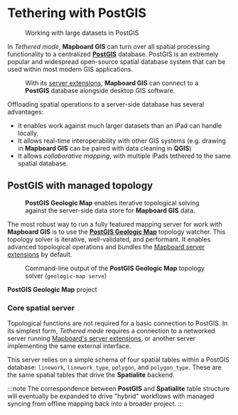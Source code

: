 
# Tethering with PostGIS

<Figure src="/docs/tethered-mode.jpg">
  Working with large datasets in PostGIS
</Figure>

In _Tethered mode_, **Mapboard GIS** can turn over all spatial processing
functionality to a centralized [**PostGIS**](https://postgis.net/) database.
PostGIS is an extremely popular and widespread open-source spatial database
system that can be used within most modern GIS applications.

<Figure
  src="/charts/mapboard-postgis.png"
  width={400}
  className="center no-border"
>
  With its <a href="">server extensions</a>, <strong>Mapboard GIS</strong> can
  connect to a <strong>PostGIS</strong> database alongside desktop GIS software.
</Figure>

Offloading spatial operations to a server-side database has several advantages:

- It enables work against much larger datasets than an iPad can handle locally.
- It allows real-time interoperability with other GIS systems (e.g. drawing in
  **Mapboard GIS** can be paired with data cleaning in **QGIS**)
- It allows _collaborative mapping_, with multiple iPads tethered to the same spatial database.

## PostGIS with managed topology

<Figure
  src="/charts/mapboard-postgis-topology.png"
  width={400}
  className="center no-border"
>
  <strong>PostGIS Geologic Map</strong> enables iterative topological solving
  against the server-side data store for <strong>Mapboard GIS</strong> data.
</Figure>

The most robust way to run a fully featured mapping server for work with
**Mapboard GIS** is to use the
[**PostGIS Geologic Map**](https://github.com/davenquinn/PostGIS-Geologic-Map) topology
watcher. This topology solver is iterative, well-validated, and performant. It
enables advanced topological operations and bundles the
[Mapboard server extensions](https://github.com/davenquinn/mapboard-server)
by default.

<Figure
  src="/docs/postgis-geologic-map.png"
  width={300}
  className="right no-border"
>
  Command-line output of the <strong>PostGIS Geologic Map</strong> topology
  solver (<code>geologic-map serve</code>)
</Figure>

<PageLinkButton href="https://github.com/davenquinn/PostGIS-Geologic-Map">
  <strong>PostGIS Geologic Map</strong> project
</PageLinkButton>

### Core spatial server

Topological functions are not required for a basic connection to PostGIS.
In its simplest form,
_Tethered mode_ requires a connection to a networked server running
[Mapboard's server extensions](https://github.com/davenquinn/mapboard-server),
or another server implementing the same external interface.

This server relies on a simple schema of four spatial tables
within a PostGIS database: `linework`, `linework_type`, `polygon`, and `polygon_type`.
These are the same spatial tables that drive the **Spatialite** backend.

:::note
The correspondence between **PostGIS** and **Spatialite** table structure will
eventually be expanded to drive "hybrid" workflows with managed syncing from
offline mapping back into a broader project.
:::

